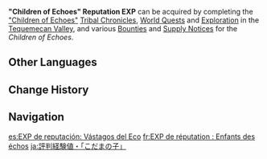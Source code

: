 {{Item Infobox
|id           = 000321
|image        = Item "Children of Echoes" Reputation EXP.png
|type         = Experience
|group        = Reputation EXP
|quality      = 3
|description  = Increases your [[Tribe Reputation]] Lv. (Children of Echoes)
|source1      = 
}}
'''"Children of Echoes" Reputation EXP''' can be acquired by completing the [["Children of Echoes"]] [[Tribal Chronicles]], [[World Quest]]s and [[Exploration]] in the [[Tequemecan Valley]], and various [[Bounty|Bounties]] and [[Supply Notice]]s for the ''Children of Echoes''. 

==Other Languages==
{{Other Languages
|en       = "Children of Echoes" Reputation EXP
|zhs      = 声望经验・「回声之子」
|zhs_rm   = Shēngwàng Jīngyàn - "Huíshēng Zhīzǐ"
|zht      = 聲望經驗・「回聲之子」
|zht_rm   = Shēngwàng Jīngyàn - "Huíshēng Zhīzǐ"
|zh_tl    = Reputation Experience - "Children of Echoes"
|ja       = 評判経験値・「こだまの子」
|ja_rm    = Hyouban Keikenchi - "Kodama no Ko"
|ja_tl    = Reputation Experience Points - "Children of Echoes"
|ko       = 평판 경험치・「메아리 아이」
|ko_tl    = 
|es       = EXP de reputación: Vástagos del Eco
|es_tl    = Reputation EXP: Offspring of the Echo
|fr       = EXP de réputation : Enfants des échos
|fr_tl    = Reputation EXP: Children of Echoes
|ru       = Опыт репутации (Дети Эха)
|ru_tl    = 
|th       = EXP ชื่อเสียงประจำเผ่า - "บุตรแห่งเสียงสะท้อน"
|th_rm    = 
|th_tl    = 
|vi       = EXP Danh Vọng - Con Của Tiếng Vang
|vi_tl    = 
|de       = Ansehenserfahrung für Kinder der Echos
|de_tl    = Reputation Experience for the Children of Echoes
|id       = EXP Reputasi "Putra-Putri Gema"
|id_tl    = Reputation EXP "Sons and Daughters of the Echoes"
|pt       = EXP de Reputação dos "Filhos dos Ecos"
|pt_tl    = 
|tr       = "Yankıların Çocukları" İtibar TP
|tr_tl    = 
|it       = ESP reputazione Figli degli Echi
|it_tl    = 
}}

==Change History==
{{Change History|5.0}}

==Navigation==
{{EXP Navbox|EXP Types}}

[[es:EXP de reputación: Vástagos del Eco]]
[[fr:EXP de réputation : Enfants des échos]]
[[ja:評判経験値・「こだまの子」]]